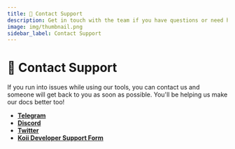 ```yaml
---
title: 📣 Contact Support
description: Get in touch with the team if you have questions or need help
image: img/thumbnail.png
sidebar_label: Contact Support
---
```



# 📣 Contact Support

<Description text='Get in touch with the team if you have questions or need help' />

If you run into issues while using our tools, you can contact us and someone will get back to you as soon as possible. You'll be helping us make our docs better too!

- [**Telegram**](https://t.me/koiinetwork)
- [**Discord**](https://www.discord.gg/koii)
- [**Twitter**](https://twitter.com/KoiiNetwork)
- [**Koii Developer Support Form**](https://koii.me/DevSupport)
